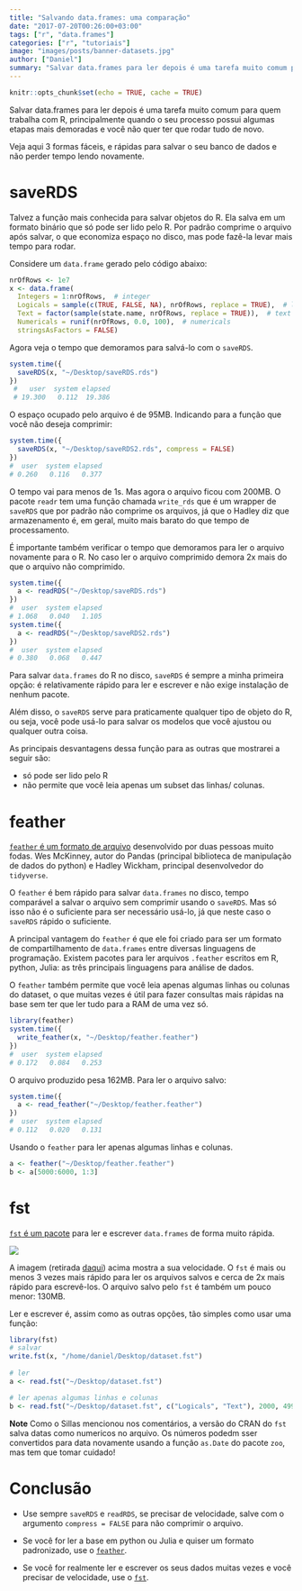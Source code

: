 ```yaml
---
title: "Salvando data.frames: uma comparação"
date: "2017-07-20T00:26:00+03:00"
tags: ["r", "data.frames"]
categories: ["r", "tutoriais"]
image: "images/posts/banner-datasets.jpg"
author: ["Daniel"]
summary: "Salvar data.frames para ler depois é uma tarefa muito comum para quem trabalha com R. Veja aqui algumas maneiras de como fazer isso de forma rápida e de forma que possa te salvar tempo na hora de carregá-lo novamente."
---
```



```r
knitr::opts_chunk$set(echo = TRUE, cache = TRUE)
```

Salvar data.frames para ler depois é uma tarefa muito comum para quem trabalha com R,
principalmente quando o seu processo possui algumas etapas mais demoradas e você não 
quer ter que rodar tudo de novo.

Veja aqui 3 formas fáceis, e rápidas para salvar o seu banco de dados e não perder
tempo lendo novamente.

# saveRDS

Talvez a função mais conhecida para salvar objetos do R. Ela salva em um formato binário
que só pode ser lido pelo R. Por padrão comprime o arquivo após salvar, o que economiza 
espaço no disco, mas pode fazê-la levar mais tempo para rodar.

Considere um `data.frame` gerado pelo código abaixo:

```r
nrOfRows <- 1e7
x <- data.frame(
  Integers = 1:nrOfRows,  # integer
  Logicals = sample(c(TRUE, FALSE, NA), nrOfRows, replace = TRUE),  # logical
  Text = factor(sample(state.name, nrOfRows, replace = TRUE)),  # text
  Numericals = runif(nrOfRows, 0.0, 100),  # numericals
  stringsAsFactors = FALSE)
```

Agora veja o tempo que demoramos para salvá-lo com o `saveRDS`.

```r
system.time({
  saveRDS(x, "~/Desktop/saveRDS.rds")  
})
 #   user  system elapsed 
 # 19.300   0.112  19.386 
```

O espaço ocupado pelo arquivo é de 95MB. Indicando para a função que você não deseja 
comprimir:

```r
system.time({
  saveRDS(x, "~/Desktop/saveRDS2.rds", compress = FALSE)  
})
#  user  system elapsed 
# 0.260   0.116   0.377 
```

O tempo vai para menos de 1s. Mas agora o arquivo ficou com 200MB.
O pacote `readr` tem uma função chamada `write_rds` que é um wrapper de `saveRDS`
que por padrão não comprime os arquivos, já que o Hadley diz que armazenamento é,
em geral, muito mais barato do que tempo de processamento.

É importante também verificar o tempo que demoramos para ler o arquivo novamente para
o R. No caso ler o arquivo comprimido demora 2x mais do que o arquivo não comprimido.

```r
system.time({
  a <- readRDS("~/Desktop/saveRDS.rds")  
})
#  user  system elapsed 
# 1.068   0.040   1.105 
system.time({
  a <- readRDS("~/Desktop/saveRDS2.rds")  
})
#  user  system elapsed 
# 0.380   0.068   0.447 
```

Para salvar `data.frames` do R no disco, `saveRDS` é sempre a minha primeira opção:
é relativamente rápido para ler e escrever e não exige instalação de nenhum pacote.

Além disso, o `saveRDS` serve para praticamente qualquer tipo de objeto do R, ou seja,
você pode usá-lo para salvar os modelos que você ajustou ou qualquer outra coisa.

As principais desvantagens dessa função para as outras que mostrarei a seguir são:

* só pode ser lido pelo R
* não permite que você leia apenas um subset das linhas/ colunas.

# feather

[`feather` é um formato de arquivo](https://github.com/wesm/feather) desenvolvido por duas pessoas muito fodas. Wes McKinney,
autor do Pandas (principal biblioteca de manipulação de dados do python) e Hadley Wickham,
principal desenvolvedor do `tidyverse`. 

O `feather` é bem rápido para salvar `data.frames` no disco, tempo comparável a
salvar o arquivo sem comprimir usando o `saveRDS`. Mas só isso não é o suficiente para
ser necessário usá-lo, já que neste caso o `saveRDS` rápido o suficiente.

A principal vantagem do `feather` é que ele foi criado para ser um formato de 
compartilhamento de `data.frames` entre diversas linguagens de programação. Existem
pacotes para ler arquivos `.feather` escritos em R, python, Julia: as três principais
linguagens para análise de dados.

O `feather` também permite que você leia apenas algumas linhas ou colunas do dataset, o
que muitas vezes é útil para fazer consultas mais rápidas na base sem ter que ler tudo para
a RAM de uma vez só.

```r
library(feather)
system.time({
  write_feather(x, "~/Desktop/feather.feather")
})
#  user  system elapsed 
# 0.172   0.084   0.253 
```

O arquivo produzido pesa 162MB. Para ler o arquivo salvo:

```r
system.time({
  a <- read_feather("~/Desktop/feather.feather")
})
#  user  system elapsed 
# 0.112   0.020   0.131 
```

Usando o `feather` para ler apenas algumas linhas e colunas.

```r
a <- feather("~/Desktop/feather.feather")
b <- a[5000:6000, 1:3]
```

# fst

[`fst` é um pacote](https://github.com/fstpackage/fst) para ler e escrever `data.frames` de forma muito rápida.

![](/img/blog/escrevendo-data-frames/README-speedCode-1.png)

A imagem (retirada [daqui](https://github.com/fstpackage/fst)) acima mostra a sua velocidade. O `fst` é mais ou menos 3 vezes mais rápido 
para ler os arquivos salvos e cerca de 2x mais rápido para escrevê-los. O arquivo 
salvo pelo `fst` é também um pouco menor: 130MB.

Ler e escrever é, assim como as outras opções, tão simples como usar uma função:

```r
library(fst)
# salvar
write.fst(x, "/home/daniel/Desktop/dataset.fst")
  
# ler
a <- read.fst("~/Desktop/dataset.fst")

# ler apenas algumas linhas e colunas
b <- read.fst("~/Desktop/dataset.fst", c("Logicals", "Text"), 2000, 4990) 
```

**Note** Como o Sillas mencionou nos comentários, a versão do CRAN do `fst` salva
datas como numericos no arquivo. Os números podedm sser convertidos para data novamente
usando a função `as.Date` do pacote `zoo`, mas tem que tomar cuidado!

# Conclusão

* Use sempre `saveRDS` e `readRDS`, se precisar de velocidade, salve com o argumento
`compress = FALSE` para não comprimir o arquivo.

* Se você for ler a base em python ou Julia e quiser um formato padronizado, 
use o [`feather`](https://github.com/wesm/feather). 

* Se você for realmente ler e escrever os seus dados muitas vezes e você precisar
de velocidade, use o [`fst`](https://github.com/fstpackage/fst).

